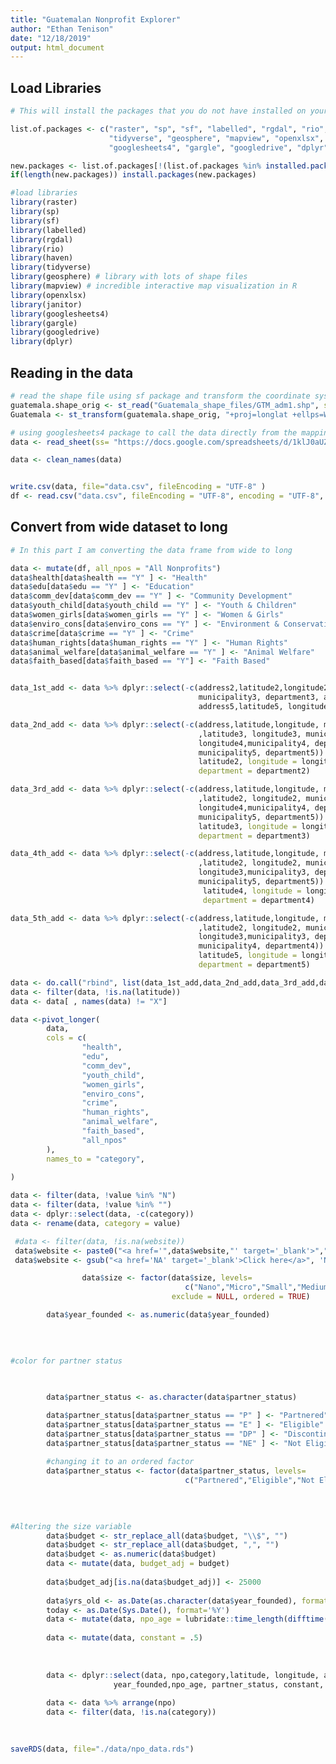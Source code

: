 ```yaml
---
title: "Guatemalan Nonprofit Explorer"
author: "Ethan Tenison"
date: "12/18/2019"
output: html_document
---
```


## Load Libraries 


```r
# This will install the packages that you do not have installed on your computer. If you add new ones, you #need to add them to the list.of.packages list. 

list.of.packages <- c("raster", "sp", "sf", "labelled", "rgdal", "rio", "haven", 
                      "tidyverse", "geosphere", "mapview", "openxlsx", "janitor", 
                      "googlesheets4", "gargle", "googledrive", "dplyr")

new.packages <- list.of.packages[!(list.of.packages %in% installed.packages()[,"Package"])]
if(length(new.packages)) install.packages(new.packages)

#load libraries 
library(raster)
library(sp)
library(sf)
library(labelled)
library(rgdal)
library(rio)
library(haven)
library(tidyverse)
library(geosphere) # library with lots of shape files
library(mapview) # incredible interactive map visualization in R
library(openxlsx)
library(janitor)
library(googlesheets4)
library(gargle)
library(googledrive)
library(dplyr)

```

## Reading in the data 


```r
# read the shape file using sf package and transform the coordinate system 
guatemala.shape_orig <- st_read("Guatemala_shape_files/GTM_adm1.shp", stringsAsFactors=FALSE)
Guatemala <- st_transform(guatemala.shape_orig, "+proj=longlat +ellps=WGS84 +datum=WGS84")

# using googlesheets4 package to call the data directly from the mapping dataset 
data <- read_sheet(ss= "https://docs.google.com/spreadsheets/d/1klJ0aUZF1HX8qwR8EjsOhWUB9EJH6PYYdzPl2fQUvuM/edit?usp=sharing", sheet = "MD", col_names = TRUE, guess_max = 30) # Here I had to set guess_max = 5 because it was reading in the longitude column as a list

data <- clean_names(data)


write.csv(data, file="data.csv", fileEncoding = "UTF-8" )
df <- read.csv("data.csv", fileEncoding = "UTF-8", encoding = "UTF-8", stringsAsFactors = FALSE)

```

## Convert from wide dataset to long  

```r
# In this part I am converting the data frame from wide to long 

data <- mutate(df, all_npos = "All Nonprofits")
data$health[data$health == "Y" ] <- "Health"
data$edu[data$edu == "Y" ] <- "Education"
data$comm_dev[data$comm_dev == "Y" ] <- "Community Development"
data$youth_child[data$youth_child == "Y" ] <- "Youth & Children"
data$women_girls[data$women_girls == "Y" ] <- "Women & Girls"
data$enviro_cons[data$enviro_cons == "Y" ] <- "Environment & Conservation"
data$crime[data$crime == "Y" ] <- "Crime"
data$human_rights[data$human_rights == "Y" ] <- "Human Rights"
data$animal_welfare[data$animal_welfare == "Y" ] <- "Animal Welfare"
data$faith_based[data$faith_based == "Y"] <- "Faith Based"


data_1st_add <- data %>% dplyr::select(-c(address2,latitude2,longitude2,municipality2, department2, address3,latitude3, longitude3,
                                          municipality3, department3, address4,latitude4,longitude4,municipality4, department4,
                                          address5,latitude5, longitude5,municipality5, department5))

data_2nd_add <- data %>% dplyr::select(-c(address,latitude,longitude, municipality, department, address3                                
                                          ,latitude3, longitude3, municipality3, department3, address4,latitude4,                            
                                          longitude4,municipality4, department4, address5,latitude5, longitude5,                             
                                          municipality5, department5))  %>% rename(address = address2, latitude =                            
                                          latitude2, longitude = longitude2, municipality = municipality2,
                                          department = department2) 

data_3rd_add <- data %>% dplyr::select(-c(address,latitude,longitude, municipality, department, address2                                 
                                          ,latitude2, longitude2, municipality2, department2, address4,latitude4,                          
                                          longitude4,municipality4, department4, address5,latitude5, longitude5,                             
                                          municipality5, department5))  %>% rename(address = address3, latitude =                            
                                          latitude3, longitude = longitude3, municipality = municipality3,                              
                                          department = department3) 

data_4th_add <- data %>% dplyr::select(-c(address,latitude,longitude, municipality, department, address2                                
                                          ,latitude2, longitude2, municipality2, department2, address3,latitude3,                       
                                          longitude3,municipality3, department3, address5,latitude5, longitude5,                
                                          municipality5, department5))  %>% rename(address = address4, latitude =               
                                           latitude4, longitude = longitude4, municipality = municipality4,                             
                                           department = department4) 

data_5th_add <- data %>% dplyr::select(-c(address,latitude,longitude, municipality, department, address2                        
                                          ,latitude2, longitude2, municipality2, department2, address3,latitude3,                       
                                          longitude3,municipality3, department3, address4,latitude4, longitude4,                        
                                          municipality4, department4))  %>% rename(address = address5, latitude =                       
                                          latitude5, longitude = longitude5, municipality = municipality5,                                  
                                          department = department5) 

data <- do.call("rbind", list(data_1st_add,data_2nd_add,data_3rd_add,data_4th_add, data_5th_add))
data <- filter(data, !is.na(latitude))
data <- data[ , names(data) != "X"]

data <-pivot_longer(
        data,
        cols = c(
                "health",
                "edu",
                "comm_dev",
                "youth_child",
                "women_girls",
                "enviro_cons",
                "crime",
                "human_rights",
                "animal_welfare",
                "faith_based",
                "all_npos"
        ),
        names_to = "category",
        
)

data <- filter(data, !value %in% "N")
data <- filter(data, !value %in% "")
data <- dplyr::select(data, -c(category))
data <- rename(data, category = value)

```

```r

 #data <- filter(data, !is.na(website))
 data$website <- paste0("<a href='",data$website,"' target='_blank'>","Click here","</a>")
 data$website <- gsub("<a href='NA' target='_blank'>Click here</a>", 'NA', data$website)
```

```r



                data$size <- factor(data$size, levels=
                                       c("Nano","Micro","Small","Medium","Large"),
                                    exclude = NULL, ordered = TRUE)

```

```r

        data$year_founded <- as.numeric(data$year_founded)
        
        
        
```


```r

#color for partner status 
                

        
        data$partner_status <- as.character(data$partner_status)

        data$partner_status[data$partner_status == "P" ] <- "Partnered"
        data$partner_status[data$partner_status == "E" ] <- "Eligible"
        data$partner_status[data$partner_status == "DP" ] <- "Discontinued Partnership"
        data$partner_status[data$partner_status == "NE" ] <- "Not Eligible"
        
        #changing it to an ordered factor 
        data$partner_status <- factor(data$partner_status, levels=
                                       c("Partnered","Eligible","Not Eligible", "Discontinued Partnership"))
    
                
                

```
        
        
```r

#Altering the size variable 
        data$budget <- str_replace_all(data$budget, "\\$", "")
        data$budget <- str_replace_all(data$budget, ",", "")
        data$budget <- as.numeric(data$budget)
        data <- mutate(data, budget_adj = budget)
        
        data$budget_adj[is.na(data$budget_adj)] <- 25000 
        
        data$yrs_old <- as.Date(as.character(data$year_founded), format = "%Y")
        today <- as.Date(Sys.Date(), format='%Y')
        data <- mutate(data, npo_age = lubridate::time_length(difftime(today, data$yrs_old), "years"))
        
        data <- mutate(data, constant = .5)
        
                
                
        data <- dplyr::select(data, npo,category,latitude, longitude, address, municipality, department, budget, budget_adj, size,
                       year_founded,npo_age, partner_status, constant, everything())
        
        data <- data %>% arrange(npo)
        data <- filter(data, !is.na(category))
        
        

```


```r

saveRDS(data, file="./data/npo_data.rds")

```